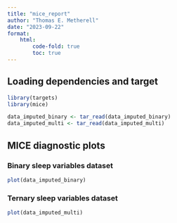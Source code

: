 ```yaml
---
title: "mice_report"
author: "Thomas E. Metherell"
date: "2023-09-22"
format: 
    html:
        code-fold: true
        toc: true
---
```


## Loading dependencies and target

```r
library(targets)
library(mice)

data_imputed_binary <- tar_read(data_imputed_binary)
data_imputed_multi <- tar_read(data_imputed_multi)
```

## MICE diagnostic plots
### Binary sleep variables dataset

```r
plot(data_imputed_binary)
```

### Ternary sleep variables dataset

```r
plot(data_imputed_multi)
```